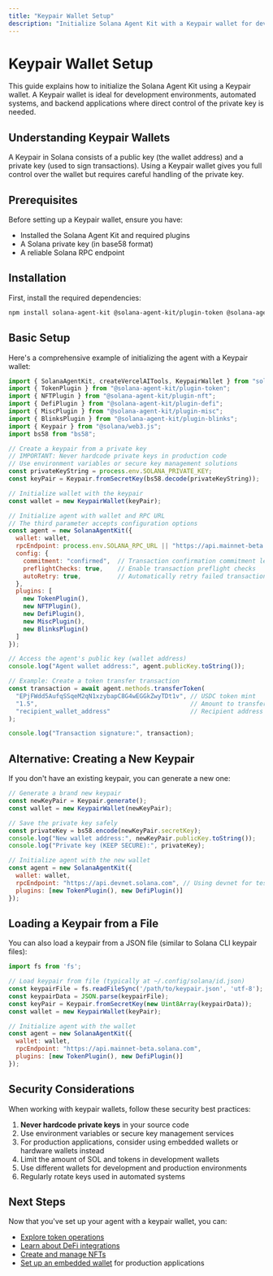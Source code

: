 ```yaml
---
title: "Keypair Wallet Setup"
description: "Initialize Solana Agent Kit with a Keypair wallet for development and automated environments"
---
```


# Keypair Wallet Setup

This guide explains how to initialize the Solana Agent Kit using a Keypair wallet. A Keypair wallet is ideal for development environments, automated systems, and backend applications where direct control of the private key is needed.

## Understanding Keypair Wallets

A Keypair in Solana consists of a public key (the wallet address) and a private key (used to sign transactions). Using a Keypair wallet gives you full control over the wallet but requires careful handling of the private key.

## Prerequisites

Before setting up a Keypair wallet, ensure you have:

- Installed the Solana Agent Kit and required plugins
- A Solana private key (in base58 format)
- A reliable Solana RPC endpoint

## Installation

First, install the required dependencies:

```bash
npm install solana-agent-kit @solana-agent-kit/plugin-token @solana-agent-kit/plugin-nft @solana-agent-kit/plugin-defi @solana-agent-kit/plugin-misc @solana-agent-kit/plugin-blinks @solana/web3.js bs58
```

## Basic Setup

Here's a comprehensive example of initializing the agent with a Keypair wallet:

```javascript
import { SolanaAgentKit, createVercelAITools, KeypairWallet } from "solana-agent-kit";
import { TokenPlugin } from "@solana-agent-kit/plugin-token";
import { NFTPlugin } from "@solana-agent-kit/plugin-nft";
import { DefiPlugin } from "@solana-agent-kit/plugin-defi";
import { MiscPlugin } from "@solana-agent-kit/plugin-misc";
import { BlinksPlugin } from "@solana-agent-kit/plugin-blinks";
import { Keypair } from "@solana/web3.js";
import bs58 from "bs58";

// Create a keypair from a private key
// IMPORTANT: Never hardcode private keys in production code
// Use environment variables or secure key management solutions
const privateKeyString = process.env.SOLANA_PRIVATE_KEY;
const keyPair = Keypair.fromSecretKey(bs58.decode(privateKeyString));

// Initialize wallet with the keypair
const wallet = new KeypairWallet(keyPair);

// Initialize agent with wallet and RPC URL
// The third parameter accepts configuration options
const agent = new SolanaAgentKit({
  wallet: wallet,
  rpcEndpoint: process.env.SOLANA_RPC_URL || "https://api.mainnet-beta.solana.com",
  config: {
    commitment: "confirmed",  // Transaction confirmation commitment level
    preflightChecks: true,    // Enable transaction preflight checks
    autoRetry: true,          // Automatically retry failed transactions
  },
  plugins: [
    new TokenPlugin(),
    new NFTPlugin(),
    new DefiPlugin(),
    new MiscPlugin(),
    new BlinksPlugin()
  ]
});

// Access the agent's public key (wallet address)
console.log("Agent wallet address:", agent.publicKey.toString());

// Example: Create a token transfer transaction
const transaction = await agent.methods.transferToken(
  "EPjFWdd5AufqSSqeM2qN1xzybapC8G4wEGGkZwyTDt1v", // USDC token mint
  "1.5",                                          // Amount to transfer
  "recipient_wallet_address"                      // Recipient address
);

console.log("Transaction signature:", transaction);
```

## Alternative: Creating a New Keypair

If you don't have an existing keypair, you can generate a new one:

```javascript
// Generate a brand new keypair
const newKeyPair = Keypair.generate();
const wallet = new KeypairWallet(newKeyPair);

// Save the private key safely
const privateKey = bs58.encode(newKeyPair.secretKey);
console.log("New wallet address:", newKeyPair.publicKey.toString());
console.log("Private key (KEEP SECURE):", privateKey);

// Initialize agent with the new wallet
const agent = new SolanaAgentKit({
  wallet: wallet,
  rpcEndpoint: "https://api.devnet.solana.com", // Using devnet for testing
  plugins: [new TokenPlugin(), new DefiPlugin()]
});
```

## Loading a Keypair from a File

You can also load a keypair from a JSON file (similar to Solana CLI keypair files):

```javascript
import fs from 'fs';

// Load keypair from file (typically at ~/.config/solana/id.json)
const keypairFile = fs.readFileSync('/path/to/keypair.json', 'utf-8');
const keypairData = JSON.parse(keypairFile);
const keyPair = Keypair.fromSecretKey(new Uint8Array(keypairData));
const wallet = new KeypairWallet(keyPair);

// Initialize agent with the wallet
const agent = new SolanaAgentKit({
  wallet: wallet,
  rpcEndpoint: "https://api.mainnet-beta.solana.com",
  plugins: [new TokenPlugin(), new DefiPlugin()]
});
```

## Security Considerations

When working with keypair wallets, follow these security best practices:

1. **Never hardcode private keys** in your source code
2. Use environment variables or secure key management services
3. For production applications, consider using embedded wallets or hardware wallets instead
4. Limit the amount of SOL and tokens in development wallets
5. Use different wallets for development and production environments
6. Regularly rotate keys used in automated systems

## Next Steps

Now that you've set up your agent with a keypair wallet, you can:

- [Explore token operations](../integrations/token-operations/transfer_assets.md)
- [Learn about DeFi integrations](../integrations/defi-integration/jupiter_exchange_swaps.md)
- [Create and manage NFTs](../integrations/nft-management/mint_nft.md)
- [Set up an embedded wallet](./embedded-wallets.md) for production applications
